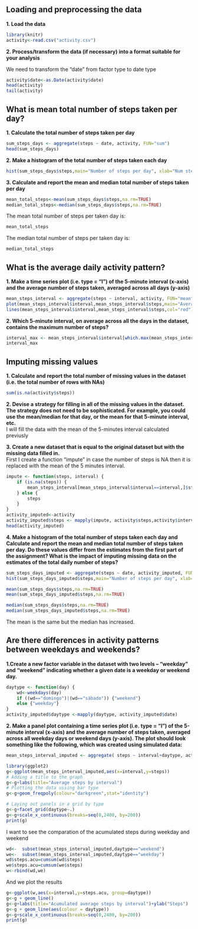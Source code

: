 ## Loading and preprocessing the data  

**1. Load the data**  
```r
library(knitr)
activity<-read.csv("activity.csv")
```

**2. Process/transform the data (if necessary) into a format suitable for your analysis**   

We need to transform the "date" from factor type to date type

```r
activity$date<-as.Date(activity$date)
head(activity)
tail(activity)
```

## What is mean total number of steps taken per day?
**1. Calculate the total number of steps taken per day** 

```r
sum_steps_days <- aggregate(steps ~ date, activity, FUN="sum")
head(sum_steps_days)
```

**2. Make a histogram of the total number of steps taken each day** 


```r

hist(sum_steps_days$steps,main="Number of steps per day", xlab="Num steps",ylab="",col="red")
```

**3. Calculate and report the mean and median total number of steps taken per day** 
```r
mean_total_steps<-mean(sum_steps_days$steps,na.rm=TRUE)
median_total_steps<-median(sum_steps_days$steps,na.rm=TRUE)
```
The mean total number of steps per taken day is:
```r
mean_total_steps
```

The median total number of steps per taken day is:
```r
median_total_steps
```

## What is the average daily activity pattern?
**1. Make a time series plot (i.e. type = "l") of the 5-minute interval (x-axis) and the average number of steps taken, averaged across all days (y-axis)** 

```r
mean_steps_interval <- aggregate(steps ~ interval, activity, FUN="mean")
plot(mean_steps_interval$interval,mean_steps_interval$steps,main="Average daily activity pattern", ylab="Num steps",xlab="Interval",type="n")
lines(mean_steps_interval$interval,mean_steps_interval$steps,col="red")
```

**2. Which 5-minute interval, on average across all the days in the dataset, contains the maximum number of steps?** 
```r
interval_max <- mean_steps_interval$interval[which.max(mean_steps_interval$steps)]
interval_max
```


## Imputing missing values

**1. Calculate and report the total number of missing values in the dataset (i.e. the total number of rows with NAs)** 

```r
sum(is.na(activity$steps))
```

**2. Devise a strategy for filling in all of the missing values in the dataset. The strategy does not need to be sophisticated. For example, you could use the mean/median for that day, or the mean for that 5-minute interval, etc.**   
I will fill the data with the mean of the 5-minutes interval calculated previusly

**3. Create a new dataset that is equal to the original dataset but with the missing data filled in.**   
First I create a function "impute" in case the number of steps is NA then it is replaced with the mean of the 5 minutes interval.

```r
impute <- function(steps, interval) {
    if (is.na(steps)) {
        mean_steps_interval[mean_steps_interval$interval==interval,]$steps
    } else {
        steps
    }
}
activity_imputed<-activity
activity_imputed$steps <- mapply(impute, activity$steps,activity$interval)
head(activity_imputed)
```

**4. Make a histogram of the total number of steps taken each day and Calculate and report the mean and median total number of steps taken per day. Do these values differ from the estimates from the first part of the assignment? What is the impact of imputing missing data on the estimates of the total daily number of steps?** 

```r
sum_steps_days_imputed <- aggregate(steps ~ date, activity_imputed, FUN="sum")
hist(sum_steps_days_imputed$steps,main="Number of steps per day", xlab="Num steps",ylab="",col="red")

mean(sum_steps_days$steps,na.rm=TRUE)
mean(sum_steps_days_imputed$steps,na.rm=TRUE)

median(sum_steps_days$steps,na.rm=TRUE)
median(sum_steps_days_imputed$steps,na.rm=TRUE)
```
The mean is the same but the median has increased.



## Are there differences in activity patterns between weekdays and weekends?

**1.Create a new factor variable in the dataset with two levels -- "weekday" and "weekend" indicating whether a given date is a weekday or weekend day.** 
```r

daytype <- function(day) {
    wd<-weekdays(day)
    if ((wd=="domingo")|(wd=="sábado")) {"weekend"}
    else {"weekday"}
}
activity_imputed$daytype <-mapply(daytype, activity_imputed$date)
```

**2. Make a panel plot containing a time series plot (i.e. type = "l") of the 5-minute interval (x-axis) and the average number of steps taken, averaged across all weekday days or weekend days (y-axis). The plot should look something like the following, which was created using simulated data:** 

```r
mean_steps_interval_imputed <- aggregate( steps ~ interval+daytype, activity_imputed, FUN="mean")

library(ggplot2)
g<-ggplot(mean_steps_interval_imputed,aes(x=interval,y=steps))
# Adding a title to the graph
g<-g+labs(title="Average steps by interval")
# Plotting the data ussing bar type 
g<-g+geom_freqpoly(colour="darkgreen",stat="identity")

# Laying out panels in a grid by type
g<-g+facet_grid(daytype~.)
g<-g+scale_x_continuous(breaks=seq(0,2400, by=200))
print(g)
```


I want to see the comparation of the acumulated steps during weekday and weekend
```r
wd<-  subset(mean_steps_interval_imputed,daytype=="weekend")
we<-  subset(mean_steps_interval_imputed,daytype=="weekday")
wd$steps.acu=cumsum(wd$steps)
we$steps.acu=cumsum(we$steps)
w<-rbind(wd,we)
```

And we plot the results 
```r
g<-ggplot(w,aes(x=interval,y=steps.acu, group=daytype))
g<-g + geom_line()
g<-g+labs(title="Acumulated average steps by interval")+ylab("Steps")
g<-g + geom_line(aes(colour = daytype))
g<-g+scale_x_continuous(breaks=seq(0,2400, by=200))
print(g)
```